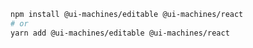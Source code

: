 ```bash
npm install @ui-machines/editable @ui-machines/react
# or
yarn add @ui-machines/editable @ui-machines/react
```
